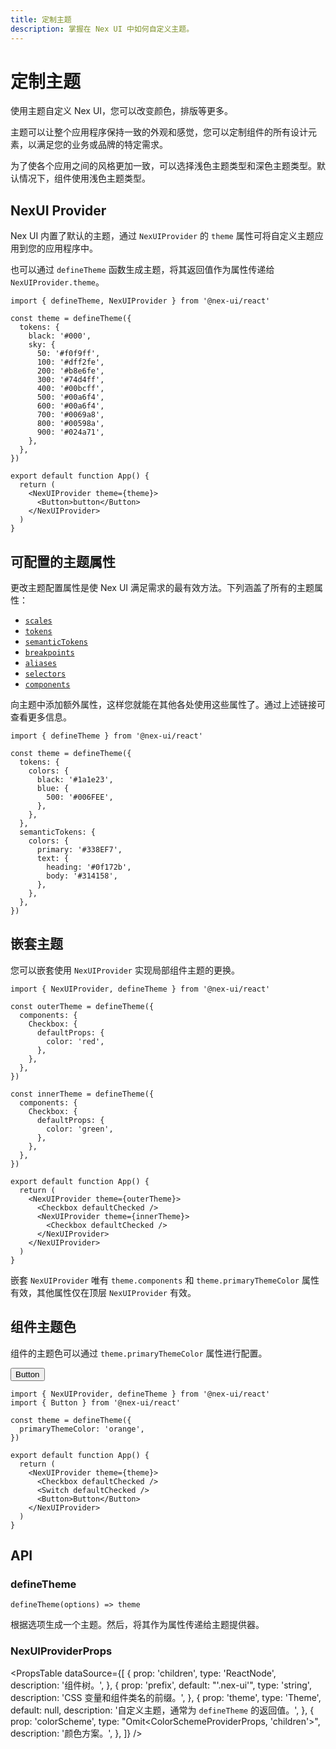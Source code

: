 ```yaml
---
title: 定制主题
description: 掌握在 Nex UI 中如何自定义主题。
---
```



# 定制主题

使用主题自定义 Nex UI，您可以改变颜色，排版等更多。

主题可以让整个应用程序保持一致的外观和感觉，您可以定制组件的所有设计元素，以满足您的业务或品牌的特定需求。

为了使各个应用之间的风格更加一致，可以选择浅色主题类型和深色主题类型。默认情况下，组件使用浅色主题类型。

## NexUI Provider

Nex UI 内置了默认的主题，通过 `NexUIProvider` 的 `theme` 属性可将自定义主题应用到您的应用程序中。

也可以通过 `defineTheme` 函数生成主题，将其返回值作为属性传递给 `NexUIProvider.theme`。

```tsx
import { defineTheme, NexUIProvider } from '@nex-ui/react'

const theme = defineTheme({
  tokens: {
    black: '#000',
    sky: {
      50: '#f0f9ff',
      100: '#dff2fe',
      200: '#b8e6fe',
      300: '#74d4ff',
      400: '#00bcff',
      500: '#00a6f4',
      600: '#00a6f4',
      700: '#0069a8',
      800: '#00598a',
      900: '#024a71',
    },
  },
})

export default function App() {
  return (
    <NexUIProvider theme={theme}>
      <Button>button</Button>
    </NexUIProvider>
  )
}
```

## 可配置的主题属性

更改主题配置属性是使 Nex UI 满足需求的最有效方法。下列涵盖了所有的主题属性：

- [`scales`](/docs/customization/scales)
- [`tokens`](/docs/customization/tokens)
- [`semanticTokens`](/docs/customization/semantic-tokens)
- [`breakpoints`](/docs/customization/breakpoints)
- [`aliases`](/docs/customization/aliases)
- [`selectors`](/docs/customization/selectors)
- [`components`](/docs/customization/components)

向主题中添加额外属性，这样您就能在其他各处使用这些属性了。通过上述链接可查看更多信息。

```tsx
import { defineTheme } from '@nex-ui/react'

const theme = defineTheme({
  tokens: {
    colors: {
      black: '#1a1e23',
      blue: {
        500: '#006FEE',
      },
    },
  },
  semanticTokens: {
    colors: {
      primary: '#338EF7',
      text: {
        heading: '#0f172b',
        body: '#314158',
      },
    },
  },
})
```

## 嵌套主题

您可以嵌套使用 `NexUIProvider` 实现局部组件主题的更换。

<FlexCenter>
  <Checkbox defaultChecked color='red' />
  <Checkbox defaultChecked color='green' />
</FlexCenter>

```tsx
import { NexUIProvider, defineTheme } from '@nex-ui/react'

const outerTheme = defineTheme({
  components: {
    Checkbox: {
      defaultProps: {
        color: 'red',
      },
    },
  },
})

const innerTheme = defineTheme({
  components: {
    Checkbox: {
      defaultProps: {
        color: 'green',
      },
    },
  },
})

export default function App() {
  return (
    <NexUIProvider theme={outerTheme}>
      <Checkbox defaultChecked />
      <NexUIProvider theme={innerTheme}>
        <Checkbox defaultChecked />
      </NexUIProvider>
    </NexUIProvider>
  )
}
```

嵌套 `NexUIProvider` 唯有 `theme.components` 和 `theme.primaryThemeColor` 属性有效，其他属性仅在顶层 `NexUIProvider` 有效。

## 组件主题色

组件的主题色可以通过 `theme.primaryThemeColor` 属性进行配置。

<FlexCenter gap='5'>
  <Checkbox defaultChecked color='orange' />
  <Switch defaultChecked color='orange' />
  <Button color='orange'>Button</Button>
</FlexCenter>

```tsx
import { NexUIProvider, defineTheme } from '@nex-ui/react'
import { Button } from '@nex-ui/react'

const theme = defineTheme({
  primaryThemeColor: 'orange',
})

export default function App() {
  return (
    <NexUIProvider theme={theme}>
      <Checkbox defaultChecked />
      <Switch defaultChecked />
      <Button>Button</Button>
    </NexUIProvider>
  )
}
```

## API

### defineTheme

`defineTheme(options) => theme`

根据选项生成一个主题。然后，将其作为属性传递给主题提供器。

### NexUIProviderProps

<PropsTable
  dataSource={[
    {
      prop: 'children',
      type: 'ReactNode',
      description: '组件树。',
    },
    {
      prop: 'prefix',
      default: "'.nex-ui'",
      type: 'string',
      description: 'CSS 变量和组件类名的前缀。',
    },
    {
      prop: 'theme',
      type: 'Theme',
      default: null,
      description: '自定义主题，通常为 `defineTheme` 的返回值。',
    },
    {
      prop: 'colorScheme',
      type: "Omit<ColorSchemeProviderProps, 'children'>",
      description: '颜色方案。',
    },
  ]}
/>
